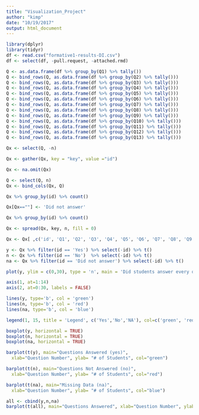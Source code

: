 ```yaml
---
title: "Visualization_Project"
author: "kimp"
date: "10/19/2017"
output: html_document
---
```


```r
library(dplyr)
library(tidyr)
df <- read.csv("formative1-results-DI.csv")
df <- select(df, -pull.request, -attached.rmd)
```


```r
Q <- as.data.frame(df %>% group_by(Q1) %>% tally())
Q <- bind_rows(Q, as.data.frame(df %>% group_by(Q2) %>% tally()))
Q <- bind_rows(Q, as.data.frame(df %>% group_by(Q3) %>% tally()))
Q <- bind_rows(Q, as.data.frame(df %>% group_by(Q4) %>% tally()))
Q <- bind_rows(Q, as.data.frame(df %>% group_by(Q5) %>% tally()))
Q <- bind_rows(Q, as.data.frame(df %>% group_by(Q6) %>% tally()))
Q <- bind_rows(Q, as.data.frame(df %>% group_by(Q7) %>% tally()))
Q <- bind_rows(Q, as.data.frame(df %>% group_by(Q8) %>% tally()))
Q <- bind_rows(Q, as.data.frame(df %>% group_by(Q9) %>% tally()))
Q <- bind_rows(Q, as.data.frame(df %>% group_by(Q10) %>% tally()))
Q <- bind_rows(Q, as.data.frame(df %>% group_by(Q11) %>% tally()))
Q <- bind_rows(Q, as.data.frame(df %>% group_by(Q12) %>% tally()))
Q <- bind_rows(Q, as.data.frame(df %>% group_by(Q13) %>% tally()))

```

```r
Qx <- select(Q, -n)
```

```r
Qx <- gather(Qx, key = "key", value ="id")
```


```r
Qx <- na.omit(Qx)
```

```r
Q <- select(Q, n)
Qx <- bind_cols(Qx, Q)
```

```r
Qx %>% group_by(id) %>% count()
```

```r
Qx[Qx==""] <- 'Did not answer'
```

```r
Qx %>% group_by(id) %>% count()
```

```r
Qx <- spread(Qx, key, n, fill = 0)
```

```r
Qx <- Qx[ ,c('id', 'Q1', 'Q2', 'Q3', 'Q4', 'Q5', 'Q6', 'Q7', 'Q8', 'Q9', 'Q10', 'Q11', 'Q12', 'Q13')] 
```


```r
y <- Qx %>% filter(id == 'Yes') %>% select(-id) %>% t()
n <- Qx %>% filter(id == 'No')  %>% select(-id) %>% t()
na <- Qx %>% filter(id == 'Did not answer') %>% select(-id) %>% t()
```

```r
plot(y, ylim = c(0,30), type = 'n', main = 'Did students answer every question on the test?',xlab = 'Question Numbers', ylab = 'Number of Students')

axis(1, at=1:14)
axis(2, at=0:30, labels = FALSE)

lines(y, type='b', col = 'green')
lines(n, type='b', col = 'red')
lines(na, type='b', col = 'blue')

legend(1, 15, title = 'Legend', c('Yes','No','NA'), col=c('green', 'red', 'blue'), lwd = 4);

```

```r
boxplot(y, horizontal = TRUE)
boxplot(n, horizontal = TRUE)
boxplot(na, horizontal = TRUE)
```


```r

barplot(t(y), main="Questions Answered (yes)",
  xlab="Question Number", ylab= "# of Students", col="green")

barplot(t(n), main="Questions Not Answered (no)",
  xlab="Question Number", ylab= "# of Students", col="red")

barplot(t(na), main="Missing Data (na)",
  xlab="Question Number", ylab= "# of Students", col="blue")

all <- cbind(y,n,na)
barplot(t(all), main="Questions Answered", xlab="Question Number", ylab= "# of Students", col=c("green", "red", "blue"),  legend = c('Yes','No','Na'))

```




